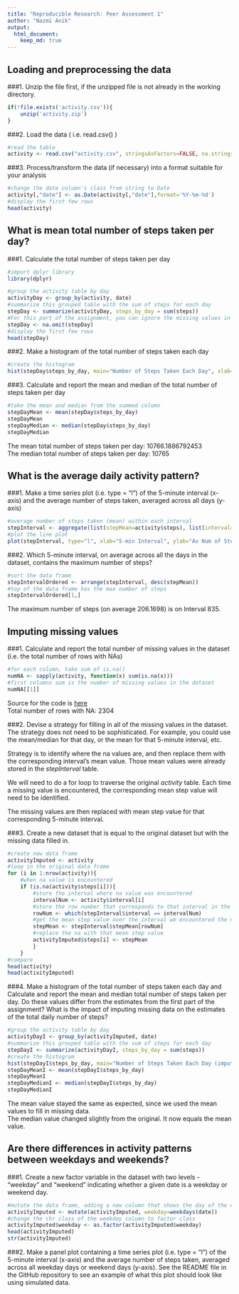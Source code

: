 ```yaml
---
title: "Reproducible Research: Peer Assessment 1"
author: "Nazmi Anik"
output: 
  html_document:
    keep_md: true
---
```



## Loading and preprocessing the data  

###1. Unzip the file first, if the unzipped file is not already in the working directory.  
```r
if(!file.exists('activity.csv')){
    unzip('activity.zip')
}
```

###2. Load the data ( i.e. read.csv() )  
```r
#read the table
activity <- read.csv("activity.csv", stringsAsFactors=FALSE, na.strings="NA")
```

###3. Process/transform the data (if necessary) into a format suitable for your analysis  
```r
#change the date column's class from string to Date
activity[,"date"] <- as.Date(activity[,"date"],format='%Y-%m-%d')
#display the first few rows
head(activity)
```

## What is mean total number of steps taken per day?  

###1. Calculate the total number of steps taken per day  
```r
#import dplyr library
library(dplyr)
```
```r
#group the activity table by day
activityDay <- group_by(activity, date)
#summarize this grouped table with the sum of steps for each day
stepDay <- summarize(activityDay, steps_by_day = sum(steps))
#For this part of the assignment, you can ignore the missing values in the dataset.
stepDay <- na.omit(stepDay)
#display the first few rows
head(stepDay)
```

###2. Make a histogram of the total number of steps taken each day  
```r
#create the histogram
hist(stepDay$steps_by_day, main="Number of Steps Taken Each Day", xlab="Number of Steps per Day", ylab="Frequency", col = "red")
```

###3. Calculate and report the mean and median of the total number of steps taken per day
```r
#take the mean and median from the summed column
stepDayMean <- mean(stepDay$steps_by_day)
stepDayMean
stepDayMedian <- median(stepDay$steps_by_day)
stepDayMedian
```
The mean total number of steps taken per day: 10766.1886792453  
The median total number of steps taken per day: 10765   

## What is the average daily activity pattern?  

###1. Make a time series plot (i.e. type = "l") of the 5-minute interval (x-axis) and the average number of steps taken, averaged across all days (y-axis)  
```r
#average number of steps taken (mean) within each interval
stepInterval <- aggregate(list(stepMean=activity$steps), list(interval=activity$interval), mean, na.rm=TRUE)
#plot the line plot
plot(stepInterval, type="l", xlab="5-min Interval", ylab="Av Num of Steps", main = "Average Number of Steps Taken", col = "blue")
```

###2. Which 5-minute interval, on average across all the days in the dataset, contains the maximum number of steps?  
```r
#sort the data frame
stepIntervalOrdered <- arrange(stepInterval, desc(stepMean))
#top of the data frame has the max number of steps
stepIntervalOrdered[1,]
```
The maximum number of steps (on average 206.1698) is on Interval 835.  

## Imputing missing values  

###1. Calculate and report the total number of missing values in the dataset (i.e. the total number of rows with NAs)  
```r
#for each column, take sum of is.na()
numNA <- sapply(activity, function(x) sum(is.na(x)))
#first columns sum is the number of missing values in the dataset
numNA[[1]]
```
Source for the code is [here](http://stackoverflow.com/questions/8317231/elegant-way-to-report-missing-values-in-a-data-frame)  
Total number of rows with NA: 2304  

###2. Devise a strategy for filling in all of the missing values in the dataset. The strategy does not need to be sophisticated. For example, you could use the mean/median for that day, or the mean for that 5-minute interval, etc.  

Strategy is to identify where the na values are, and then replace them with the corresponding interval's mean value.
Those mean values were already stored in the *stepInterval* table.  

We will need to do a for loop to traverse the original *activity* table. Each time a missing value is encountered, the 
corresponding mean step value will need to be identified.  

The missing values are then replaced with mean step value for that corresponding 5-minute interval.  

###3. Create a new dataset that is equal to the original dataset but with the missing data filled in.  
```r
#create new data frame
activityImputed <- activity
#loop in the original data frame
for (i in 1:nrow(activity)){
    #when na value is encountered
    if (is.na(activity$steps[i])){
        #store the interval where na value was encountered
        intervalNum <- activity$interval[i]
        #store the row number that corresponds to that interval in the data frame with mean of steps per interval
        rowNum <- which(stepInterval$interval == intervalNum)
        #get the mean step value over the interval we encountered the na
        stepMean <- stepInterval$stepMean[rowNum]
        #replace the na with that mean step value
        activityImputed$steps[i] <- stepMean
        }
    }
#compare
head(activity)
head(activityImputed)
```

###4. Make a histogram of the total number of steps taken each day and Calculate and report the mean and median total number of steps taken per day. Do these values differ from the estimates from the first part of the assignment? What is the impact of imputing missing data on the estimates of the total daily number of steps?  
```r
#group the activity table by day
activityDayI <- group_by(activityImputed, date)
#summarize this grouped table with the sum of steps for each day
stepDayI <- summarize(activityDayI, steps_by_day = sum(steps))
#create the histogram
hist(stepDayI$steps_by_day, main="Number of Steps Taken Each Day (imputed)", xlab="Number of Steps per Day", ylab="Frequency", col = "blue")
stepDayMeanI <- mean(stepDayI$steps_by_day)
stepDayMeanI
stepDayMedianI <- median(stepDayI$steps_by_day)
stepDayMedianI
```
The mean value stayed the same as expected, since we used the mean values to fill in missing data.  
The median value changed slightly from the original. It now equals the mean value.  

## Are there differences in activity patterns between weekdays and weekends?  

###1. Create a new factor variable in the dataset with two levels - "weekday" and "weekend" indicating whether a given date is a weekday or weekend day.  
```r
#mutate the data frame, adding a new column that shows the day of the week
activityImputed <- mutate(activityImputed, weekday=weekdays(date))
#change the chr class of the weekday column to factor class
activityImputed$weekday <- as.factor(activityImputed$weekday)
head(activityImputed)
str(activityImputed)
```

###2. Make a panel plot containing a time series plot (i.e. type = "l") of the 5-minute interval (x-axis) and the average number of steps taken, averaged across all weekday days or weekend days (y-axis). See the README file in the GitHub repository to see an example of what this plot should look like using simulated data.  
```r

```